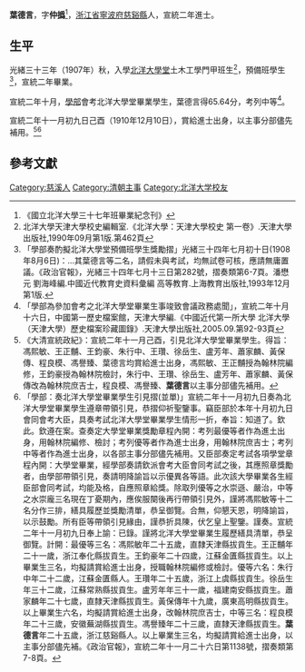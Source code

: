 '''葉德言'''{{BD|1886年||？||catIdx=Y葉}}，字'''仲撝'''<ref>《國立北洋大學三十七年班畢業紀念刊》</ref>，[[浙江省|浙江省]][[寧波府|寧波府]][[慈谿縣|慈谿縣]]人，宣統二年進士。

== 生平 ==
光緒三十三年（1907年）秋，入學[[北洋大學堂|北洋大學堂]]土木工學門甲班生<ref>北洋大學天津大學校史編輯室.《北洋大學：天津大學校史 第一卷》.天津大學出版社,1990年09月第1版.第462頁</ref>，預備班學生<ref>「學部奏酌擬北洋大學堂預備班學生獎勵摺」光緒三十四年七月初十日(1908年8月6日)：...其葉德言等二名，請假未與考試，均無試卷可核，應請無庸置議。《政治官報》，光緒三十四年七月十三日第282號，摺奏類第6-7頁。潘懋元 劉海峰編.中國近代教育史資料彙編 高等教育.上海教育出版社,1993年12月第1版.</ref>，宣統二年畢業。

宣統二年十月，[[學部|學部]]會考北洋大學堂畢業學生，葉德言得65.64分，考列中等<ref>「學部為參加會考之北洋大學堂畢業生事竣致會議政務處聞」，宣統二年十月十六日，中國第一歷史檔案館，天津大學編.《中國近代第一所大學 北洋大學（天津大學）歷史檔案珍藏圖錄》.天津大學出版社,2005.09.第92-93頁</ref>。

宣統二年十一月初九日己酉（1910年12月10日），賞給進士出身，以主事分部儘先補用。<ref>《大清宣統政紀》：宣統二年十一月己酉，引見北洋大學堂畢業學生。得旨：馮熙敏、王正黼、王鈞豪、朱行中、王瓚、徐岳生、盧芳年、蕭家麟、黃保傳、程良模、馮譽臻、葉德言均賞給進士出身，馮熙敏、王正黼授為翰林院編修，王鈞豪授為翰林院檢討，朱行中、王瓚、徐岳生、盧芳年、蕭家麟、黃保傳改為翰林院庶吉士，程良模、馮譽臻、'''葉德言'''以主事分部儘先補用。</ref><ref>「學部：奏北洋大學堂畢業學生引見摺(並單)」宣統二年十一月初九日奏為北洋大學堂畢業學生遵章帶領引見，恭摺仰祈聖鑒事。竊臣部於本年十月初九日會同會考大臣，具奏考試北洋大學堂畢業學生情形一折，奉旨：知道了。欽此。欽遵在案。查奏定大學堂畢業獎勵章程內開：考列最優等者作為進土出身，用翰林院編修、檢討；考列優等者作為進士出身，用翰林院庶吉士；考列中等者作為進士出身，以各部主事分部儘先補用。又臣部奏定考試各項學堂章程內開：大學堂畢業，經學部奏請欽派會考大臣會同考試之後，其應照章獎勵者，由學部帶領引見，奏請明降諭旨以示優異各等語。此次該大學畢業各生經臣部會同考試，均能及格，自應照章給獎。除取列優等之水崇遜、嚴治，中等之水崇龐三名現在丁憂期內，應俟服闋後再行帶領引見外，謹將馮熙敏等十二名分作三排，繕具履歷並獎勵清單，恭呈御覽。合無，仰懇天恩，明降諭旨，以示鼓勵。所有臣等帶領引見緣由，謹恭折具陳，伏乞皇上聖鑒。謹奏。宣統二年十一月初九日奉上諭：已錄。謹將北洋大學堂畢業生履歷繕具清單，恭呈御覽。計開：最優等三名：馮熙敏年二十五歲，直隸天津縣拔貢生。王正黼年二十一歲，浙江奉化縣拔貢生。王鈞豪年二十四歲，江蘇金匱縣拔貢生。以上畢業生三名，均擬請賞給進士出身，授職翰林院編修或檢討。優等六名：朱行中年二十二歲，江蘇金匱縣人。王瓚年二十五歲，浙江上虞縣拔貢生。徐岳生年三十二歲，江蘇常熟縣拔貢生。盧芳年年三十一歲，福建南安縣拔貢生。蕭家麟年二十七歲，直隸天津縣拔貢生。黃保傳年十九歲，廣東高明縣拔貢生。以上畢業生六名，均擬請賞給進士出身，改翰林院庶吉士，中等三名：程良模年二十三歲，安徽蕪湖縣拔貢生。馮譽臻年二十三歲，直隸天津縣拔貢生。'''葉德言'''年二十五歲，浙江慈谿縣人。以上畢業生三名，均擬請賞給進士出身，以主事分部儘先補。《政治官報》，宣統二年十一月二十六日第1138號，摺奏類第7-8頁。</ref>

==參考文獻==
{{Reflist|1}}

{{宣統二年游學畢業進士}}

{{Authority control}}

{{DEFAULTSORT:Y葉}}
[[Category:慈溪人|Category:慈溪人]]
[[Category:清朝主事|Category:清朝主事]]
[[Category:北洋大学校友|Category:北洋大学校友]]